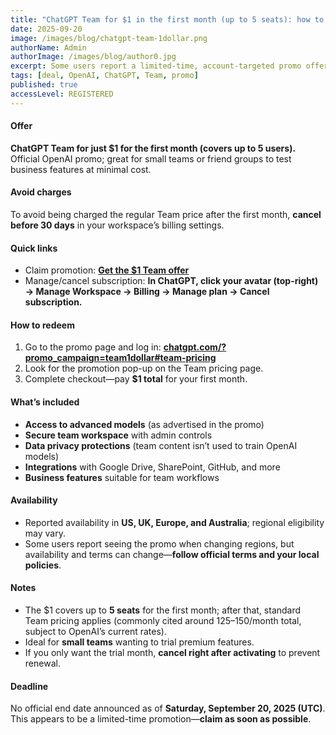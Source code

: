 ```yaml
---
title: "ChatGPT Team for $1 in the first month (up to 5 seats): how to claim"
date: 2025-09-20
image: /images/blog/chatgpt-team-1dollar.png
authorName: Admin
authorImage: /images/blog/author0.jpg
excerpt: Some users report a limited-time, account-targeted promo offering ChatGPT Team for $1 for the first month for up to 5 seats. Here’s how to check eligibility, claim it if you see it, and avoid renewal charges. As of Saturday, September 20, 2025 UTC.
tags: [deal, OpenAI, ChatGPT, Team, promo]
published: true
accessLevel: REGISTERED
---
```


#### Offer

**ChatGPT Team for just $1 for the first month (covers up to 5 users).** Official OpenAI promo; great for small teams or friend groups to test business features at minimal cost.

#### Avoid charges

To avoid being charged the regular Team price after the first month, **cancel before 30 days** in your workspace’s billing settings.

#### Quick links

- Claim promotion: **[Get the $1 Team offer](https://chatgpt.com/?promo_campaign=team1dollar#team-pricing)**
- Manage/cancel subscription: **In ChatGPT, click your avatar (top-right) → Manage Workspace → Billing → Manage plan → Cancel subscription.**

#### How to redeem

1. Go to the promo page and log in: **[chatgpt.com/?promo_campaign=team1dollar#team-pricing](https://chatgpt.com/?promo_campaign=team1dollar#team-pricing)**
2. Look for the promotion pop-up on the Team pricing page.
3. Complete checkout—pay **$1 total** for your first month.

#### What’s included

- **Access to advanced models** (as advertised in the promo)
- **Secure team workspace** with admin controls
- **Data privacy protections** (team content isn’t used to train OpenAI models)
- **Integrations** with Google Drive, SharePoint, GitHub, and more
- **Business features** suitable for team workflows

#### Availability

- Reported availability in **US, UK, Europe, and Australia**; regional eligibility may vary.
- Some users report seeing the promo when changing regions, but availability and terms can change—**follow official terms and your local policies**.

#### Notes

- The $1 covers up to **5 seats** for the first month; after that, standard Team pricing applies (commonly cited around $125–$150/month total, subject to OpenAI’s current rates).
- Ideal for **small teams** wanting to trial premium features.
- If you only want the trial month, **cancel right after activating** to prevent renewal.

#### Deadline

No official end date announced as of **Saturday, September 20, 2025 (UTC)**. This appears to be a limited-time promotion—**claim as soon as possible**.
